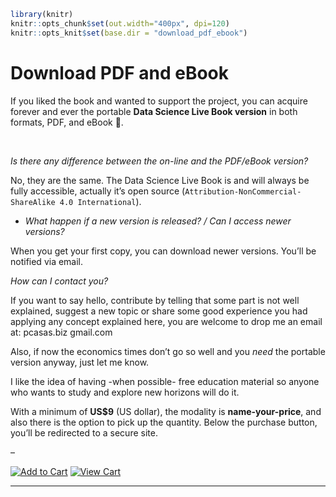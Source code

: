```r
library(knitr)
knitr::opts_chunk$set(out.width="400px", dpi=120)
knitr::opts_knit$set(base.dir = "download_pdf_ebook")
``` 

# Download PDF and eBook

If you liked the book and wanted to support the project, you can acquire forever and ever the portable **Data Science Live Book version** in both formats, PDF, and eBook 🙂. 

<br> 

_Is there any difference between the on-line and the PDF/eBook version?_

No, they are the same. The Data Science Live Book is and will always be fully accessible, actually it's open source  (`Attribution-NonCommercial-ShareAlike 4.0 International`).

* _What happen if a new version is released? / Can I access newer versions?_

When you get your first copy, you can download newer versions. You'll be notified via email.

_How can I contact you?_

If you want to say hello, contribute by telling that some part is not well explained, suggest a new topic or share some good experience you had applying any concept explained here, you are welcome to drop me an email at: pcasas.biz <at> gmail.com

Also, if now the economics times don't go so well and you _need_ the portable version anyway, just let me know.

I like the idea of having -when possible- free education material so anyone who wants to study and explore new horizons will do it.

With a minimum of **US$9** (US dollar), the modality is **name-your-price**, and also there is the option to pick up the quantity. Below the purchase button, you'll be redirected to a secure site.

--

<a href="https://www.e-junkie.com/ecom/gb.php?c=cart&ejc=2&cl=325010&i=1540911" target="ej_ejc" class="ec_ejc_thkbx" onclick="return EJEJC_lc(this);"><img src="https://www.e-junkie.com/ej/ej_add_to_cart.gif" border="0" alt="Add to Cart"></a>
<a href="https://www.e-junkie.com/ecom/gb.php?c=cart&ejc=2&cl=325010" target="ej_ejc" class="ec_ejc_thkbx" onclick="return EJEJC_lc(this);"><img src="https://www.e-junkie.com/ej/ej_view_cart.gif" border="0" alt="View Cart"></a>
<script type="text/javascript">
function EJEJC_lc(th) { return false; };
</script>
<script src="https://www.e-junkie.com/ecom/box.js" type="text/javascript"></script>
---
